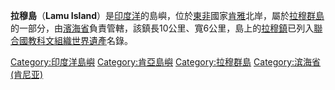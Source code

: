 '''拉穆島'''（'''Lamu Island'''）是[[印度洋|印度洋]]的島嶼，位於[[東非|東非]]國家[[肯雅|肯雅]]北岸，屬於[[拉穆群島|拉穆群島]]的一部分，由[[濱海省_(肯雅)|濱海省]]負責管轄，該鎮長10公里、寬6公里，島上的[[拉穆鎮|拉穆鎮]]已列入[[聯合國教科文組織|聯合國教科文組織]][[世界遺產|世界遺產]]名錄。

{{Coord|2|17|S|40|52|E|region:KE_type:isle|display=title}}
{{DEFAULTSORT:Lamu}}
[[Category:印度洋島嶼|Category:印度洋島嶼]]
[[Category:肯亞島嶼|Category:肯亞島嶼]]
[[Category:拉穆群島|Category:拉穆群島]]
[[Category:滨海省_(肯尼亚)|Category:滨海省 (肯尼亚)]]
{{Kenya-stub}}